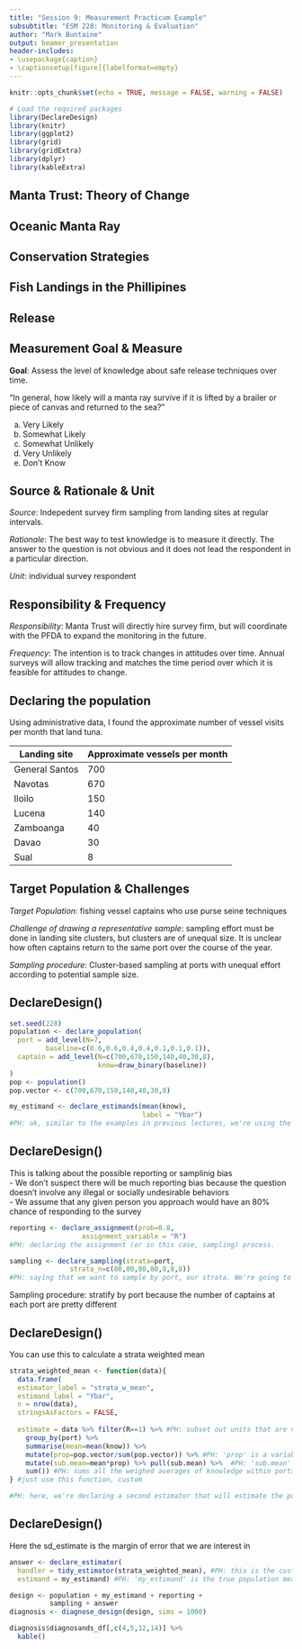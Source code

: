 ```yaml
---
title: "Session 9: Measurement Practicum Example"
subsubtitle: "ESM 228: Monitoring & Evaluation"
author: "Mark Buntaine"
output: beamer_presentation
header-includes:
- \usepackage{caption}
- \captionsetup[figure]{labelformat=empty}
---
```


```r
knitr::opts_chunk$set(echo = TRUE, message = FALSE, warning = FALSE)
```

```r
# Load the required packages
library(DeclareDesign)
library(knitr)
library(ggplot2)
library(grid)
library(gridExtra)
library(dplyr)
library(kableExtra)
```

## Manta Trust: Theory of Change



## Oceanic Manta Ray



## Conservation Strategies



## Fish Landings in the Phillipines



## Release




## Measurement Goal & Measure

**Goal**: Assess the level of knowledge about safe release techniques over time.

"In general, how likely will a manta ray survive if it is lifted by a brailer or piece of canvas and returned to the sea?"

a. Very Likely
b. Somewhat Likely
c. Somewhat Unlikely
d. Very Unlikely
e. Don't Know


## Source & Rationale & Unit

*Source*: Indepedent survey firm sampling from landing sites at regular intervals.

*Rationale*: The best way to test knowledge is to measure it directly. The answer to the question is not obvious and it does not lead the respondent in a particular direction.

*Unit*: individual survey respondent


## Responsibility & Frequency

*Responsibility*: Manta Trust will directly hire survey firm, but will coordinate with the PFDA to expand the monitoring in the future.

*Frequency*: The intention is to track changes in attitudes over time. Annual surveys will allow tracking and matches the time period over which it is feasible for attitudes to change.


## Declaring the population

Using administrative data, I found the approximate number of vessel visits per month that land tuna.

Landing site       Approximate vessels per month
-----------        -----------------------------
General Santos      700
Navotas             670
Iloilo              150
Lucena              140
Zamboanga           40
Davao               30
Sual                8


## Target Population & Challenges

*Target Population*: fishing vessel captains who use purse seine techniques

*Challenge of drawing a representative sample*: sampling effort must be done in landing site clusters, but clusters are of unequal size. It is unclear how often captains return to the same port over the course of the year.

*Sampling procedure*: Cluster-based sampling at ports with unequal effort according to potential sample size.

## DeclareDesign()

```r
set.seed(228)
population <- declare_population(
  port = add_level(N=7,
         baseline=c(0.6,0.6,0.4,0.4,0.1,0.1,0.1)),
  captain = add_level(N=c(700,670,150,140,40,30,8),
                      know=draw_binary(baseline))
)
pop <- population()
pop.vector <- c(700,670,150,140,40,30,8)

my_estimand <- declare_estimands(mean(know),
                                 label = "Ybar")
#PH: ok, similar to the examples in previous lectures, we're using the declare_population () function to create our population of fishing vessel captains who use purse seine techniques. We're saying that there are 1738 captains in total over the 7 different ports in our population. The 'baseline' variable represents the proportion of captains at each particular we think use purse seine techniques. We use these probability to calculate our outcome, the 'know' variable, which is binary variable (0/1). We then declare out population. Out estimand is the mean level of knowledge among the sample.

```

## DeclareDesign()
This is talking about the possible reporting or samplinig bias  
 - We don't suspect there will be much reporting bias because the question doesn't involve any illegal or socially undesirable behaviors  
 - We assume that any given person you approach would have an 80% chance of responding to the survey  
```r
reporting <- declare_assignment(prob=0.8,
                  assignment_variable = "R")
#PH: declaring the assignment (or in this case, sampling) process.

sampling <- declare_sampling(strata=port,
               strata_n=c(80,80,80,80,8,8,8))
#PH: saying that we want to sample by port, our strata. We're going to take 80 units from the first, second, third, and fourth ports, and then 8 units from the remaining ports.
```
Sampling procedure: stratify by port because the number of captains at each port are pretty different  

## DeclareDesign()
You can use this to calculate a strata weighted mean  
```r

strata_weighted_mean <- function(data){
  data.frame(  
  estimator_label = "strata_w_mean",
  estimand_label = "Ybar",
  n = nrow(data),
  stringsAsFactors = FALSE,
  
  estimate = data %>% filter(R==1) %>% #PH: subset out units that are not sampled.
    group_by(port) %>% 
    summarise(mean=mean(know)) %>%
    mutate(prop=pop.vector/sum(pop.vector)) %>% #PH: 'prop' is a variable calculating the proportion of units in the population that are at a given port.
    mutate(sub.mean=mean*prop) %>% pull(sub.mean) %>%  #PH: 'sub.mean' is a weighted average of the knowledge level within a given port.
    sum()) #PH: sums all the weighed averages of knowledge within ports to get a weighted sample mean.
} #just use this function, custom

#PH: here, we're declaring a second estimator that will estimate the population mean by calculating a strata weighted mean of the sample

```

## DeclareDesign()
Here the sd_estimate is the margin of error that we are interest in  

```r

answer <- declare_estimator(
  handler = tidy_estimator(strata_weighted_mean), #PH: this is the custom function we wrote in the chunk above.
  estimand = my_estimand) #PH: 'my_estimand' is the true population mean of knowledge. We happen to know this in this case (b/c we faked the data), but you'll have to make an educated guess about what this is in practice. Often, you see people designing M&E programs cite research to take a stab at the actual value of the estimand.

design <- population + my_estimand + reporting +
          sampling + answer
diagnosis <- diagnose_design(design, sims = 1000)

diagnosis$diagnosands_df[,c(4,5,12,14)] %>%
  kable()

```